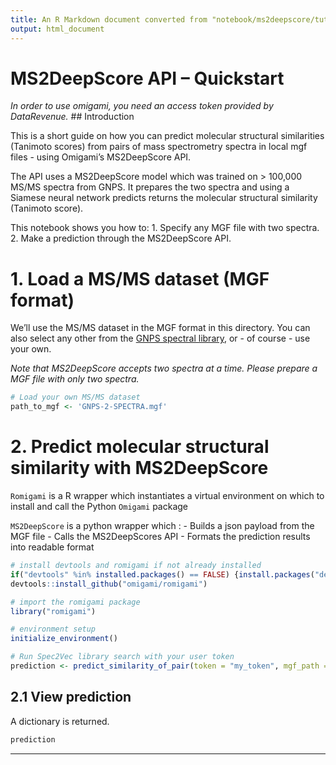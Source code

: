 ```yaml
---
title: An R Markdown document converted from "notebook/ms2deepscore/tutorial.ipynb"
output: html_document
---
```


# MS2DeepScore API – Quickstart

*In order to use omigami, you need an access token provided by DataRevenue.*
## Introduction

This is a short guide on how you can predict molecular structural similarities (Tanimoto scores) from pairs of mass spectrometry spectra in local mgf files - using Omigami's MS2DeepScore API.

The API uses a MS2DeepScore model which was trained on > 100,000 MS/MS spectra from GNPS. It prepares the two spectra and using a Siamese neural network predicts returns the molecular structural similarity (Tanimoto score).

This notebook shows you how to:
1. Specify any MGF file with two spectra.
2. Make a prediction through the MS2DeepScore API.

# 1. Load a MS/MS dataset (MGF format)

We'll use the MS/MS dataset in the MGF format in this directory. You can also select any other from the [GNPS spectral library](https://gnps-external.ucsd.edu/gnpslibrary), or - of course - use your own.

*Note that MS2DeepScore accepts two spectra at a time. Please prepare a MGF file with only two spectra.*

```r
# Load your own MS/MS dataset
path_to_mgf <- 'GNPS-2-SPECTRA.mgf'
```

# 2. Predict molecular structural similarity with MS2DeepScore

`Romigami` is a R wrapper which instantiates a virtual environment on which to install and call the Python `Omigami` package

`MS2DeepScore` is a python wrapper which :
- Builds a json payload from the MGF file
- Calls the MS2DeepScores API
- Formats the prediction results into readable format

```r
# install devtools and romigami if not already installed
if("devtools" %in% installed.packages() == FALSE) {install.packages("devtools")}
devtools::install_github("omigami/romigami")

# import the romigami package
library("romigami")
```

```r
# environment setup
initialize_environment()
```

```r
# Run Spec2Vec library search with your user token
prediction <- predict_similarity_of_pair(token = "my_token", mgf_path = path_to_mgf)
```

## 2.1 View prediction
A dictionary is returned.

```r
prediction
```

____

